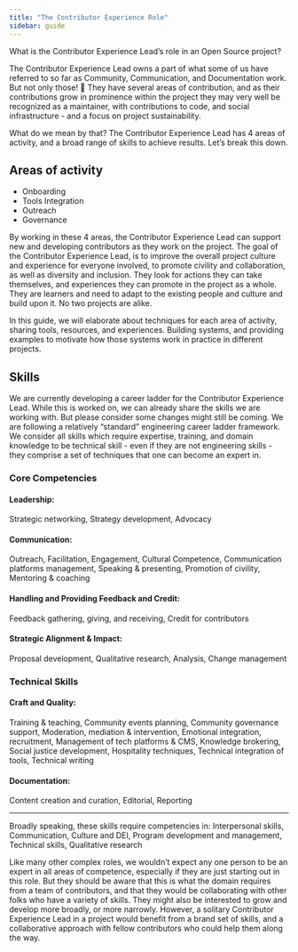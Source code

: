 ```yaml
---
title: "The Contributor Experience Role"
sidebar: guide
---
```


What is the Contributor Experience Lead’s role in an Open Source project?



The Contributor Experience Lead owns a part of what some of us have referred 
to so far as Community, Communication, and Documentation work. But not only 
those! 🤯 They have several areas of contribution, and as their contributions 
grow in prominence within the project they may very well be recognized as a 
maintainer, with contributions to code, and social infrastructure - and a 
focus on project sustainability. 



What do we mean by that? The Contributor Experience Lead has 4 areas of 
activity, and a broad range of skills to achieve results. Let’s break this 
down.



## Areas of activity

- Onboarding
- Tools Integration
- Outreach
- Governance


By working in these 4 areas, the Contributor Experience Lead can support new 
and developing contributors as they work on the project. The goal of the 
Contributor Experience Lead, is to improve the overall project culture and 
experience for everyone involved, to promote civility and collaboration, as 
well as diversity and inclusion. They look for actions they can take 
themselves, and experiences they can promote in the project as a whole. They 
are learners and need to adapt to the existing people and culture and build 
upon it. No two projects are alike. 



In this guide, we will elaborate about techniques for each area of activity, 
sharing tools, resources, and experiences. Building systems, and providing 
examples to motivate how those systems work in practice in different projects.



## Skills



We are currently developing a career ladder for the Contributor Experience 
Lead. While this is worked on, we can already share the skills we are 
working with. But please consider some changes might still be coming. We are 
following a relatively “standard” engineering career ladder framework. We 
consider all skills which require expertise, training, and domain knowledge 
to be technical skill - even if they are not engineering skills - they 
comprise a set of techniques that one can become an expert in. 



### Core Competencies

#### Leadership: 

Strategic networking, Strategy development, Advocacy



#### Communication:

Outreach, Facilitation, Engagement, Cultural Competence, Communication 
platforms management, Speaking & presenting, Promotion of civility, 
Mentoring & coaching



#### Handling and Providing Feedback and Credit:

Feedback gathering, giving, and receiving, Credit for contributors



#### Strategic Alignment & Impact:

Proposal development, Qualitative research, Analysis, Change management



### Technical Skills

#### Craft and Quality:

Training & teaching, Community events planning, Community governance support,
Moderation, mediation & intervention, Emotional integration, recruitment, 
Management of tech platforms & CMS, Knowledge brokering, Social justice 
development, Hospitality techniques, Technical integration of tools, 
Technical writing



#### Documentation:

Content creation and curation, Editorial, Reporting

---



Broadly speaking, these skills require competencies in: 
Interpersonal skills, Communication, Culture and DEI, Program development 
and management, Technical skills, Qualitative research



Like many other complex roles, we wouldn’t expect any one person to be an 
expert in all areas of competence, especially if they are just starting out 
in this role. But they should be aware that this is what the domain requires 
from a team of contributors, and that they would be collaborating with other 
folks who have a variety of skills. They might also be interested to grow 
and develop more broadly, or more narrowly. However, a solitary Contributor 
Experience Lead in a project would benefit from a brand set of skills, and a 
collaborative approach with fellow contributors who could help them along 
the way.